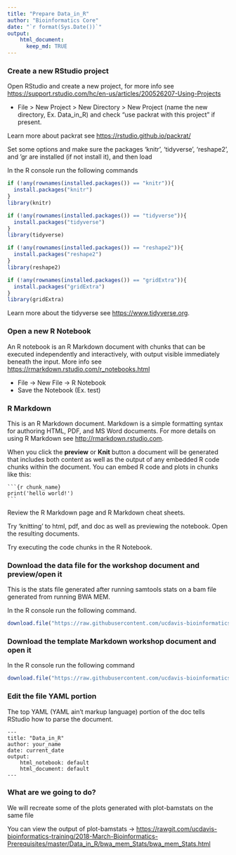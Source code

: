 ```yaml
---
title: "Prepare Data_in_R"
author: "Bioinformatics Core"
date: "`r format(Sys.Date())`"
output:
    html_document:
      keep_md: TRUE
---
```


### Create a new RStudio project

Open RStudio and create a new project, for more info see <https://support.rstudio.com/hc/en-us/articles/200526207-Using-Projects>

* File > New Project > New Directory > New Project (name the new directory, Ex. Data_in_R) and check "use packrat with this project" if present.

Learn more about packrat see <https://rstudio.github.io/packrat/>

Set some options and make sure the packages 'knitr', 'tidyverse', 'reshape2', and 'gr are installed (if not install it), and then load

In the R console run the following commands
```r
if (!any(rownames(installed.packages()) == "knitr")){
  install.packages("knitr")
}
library(knitr)

if (!any(rownames(installed.packages()) == "tidyverse")){
  install.packages("tidyverse")
}
library(tidyverse)

if (!any(rownames(installed.packages()) == "reshape2")){
  install.packages("reshape2")
}
library(reshape2)

if (!any(rownames(installed.packages()) == "gridExtra")){
  install.packages("gridExtra")
}
library(gridExtra)
```

Learn more about the tidyverse see <https://www.tidyverse.org>.

### Open a new R Notebook

An R notebook is an R Markdown document with chunks that can be executed independently and interactively, with output visible immediately beneath the input. More info see <https://rmarkdown.rstudio.com/r_notebooks.html>

* File -> New File -> R Notebook
* Save the Notebook (Ex. test)

### R Markdown

This is an R Markdown document. Markdown is a simple formatting syntax for authoring HTML, PDF, and MS Word documents. For more details on using R Markdown see <http://rmarkdown.rstudio.com>.

When you click the **preview** or **Knit** button a document will be generated that includes both content as well as the output of any embedded R code chunks within the document. You can embed R code and plots in chunks like this:

<pre><code>```{r chunk_name}
print('hello world!')
```</code></pre>

Review the R Markdown page and R Markdown cheat sheets.

Try 'knitting' to html, pdf, and doc as well as previewing the notebook. Open the resulting documents.

Try executing the code chunks in the R Notebook.


### Download the data file for the workshop document and preview/open it

This is the stats file generated after running samtools stats on a bam file generated from running BWA MEM.

In the R console run the following command.
```r
download.file("https://raw.githubusercontent.com/ucdavis-bioinformatics-training/2018-March-Bioinformatics-Prerequisites/master/Data_in_R/bwa_mem_Stats.log", "bwa_mem_Stats.log")
```

### Download the template Markdown workshop document and open it

In the R console run the following command
```r
download.file("https://raw.githubusercontent.com/ucdavis-bioinformatics-training/2018-March-Bioinformatics-Prerequisites/master/Data_in_R/data_in_R.Rmd", "data_in_R.Rmd")
```

### Edit the file YAML portion

The top YAML (YAML ain't markup language) portion of the doc tells RStudio how to parse the document.

<pre><code>---
title: "Data_in_R"
author: your_name
date: current_date
output:
    html_notebook: default
    html_document: default
---</code></pre>


### What are we going to do?

We will recreate some of the plots generated with plot-bamstats on the same file

You can view the output of plot-bamstats -> <https://rawgit.com/ucdavis-bioinformatics-training/2018-March-Bioinformatics-Prerequisites/master/Data_in_R/bwa_mem_Stats/bwa_mem_Stats.html>
